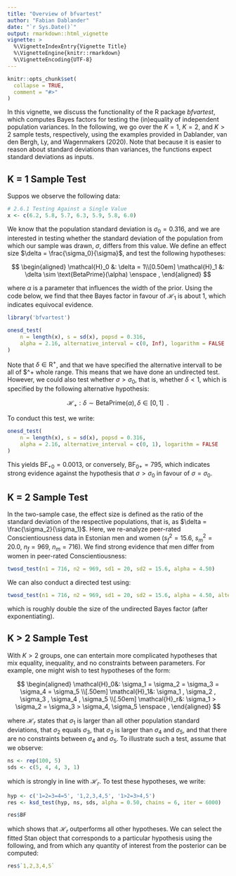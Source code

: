 ```yaml
---
title: "Overview of bfvartest"
author: "Fabian Dablander"
date: "`r Sys.Date()`"
output: rmarkdown::html_vignette
vignette: >
  %\VignetteIndexEntry{Vignette Title}
  %\VignetteEngine{knitr::rmarkdown}
  %\VignetteEncoding{UTF-8}
---
```


```r
knitr::opts_chunk$set(
  collapse = TRUE,
  comment = "#>"
)
```

In this vignette, we discuss the functionality of the R package *bfvartest*, which computes Bayes factors for testing the (in)equality of independent population variances. In the following, we go over the $K = 1$, $K = 2$, and $K > 2$ sample tests, respectively, using the examples provided in Dablander, van den Bergh, Ly, and Wagenmakers (2020). Note that because it is easier to reason about standard deviations than variances, the functions expect standard deviations as inputs.

## K = 1 Sample Test
Suppos we observe the following data:

```r
# 2.6.1 Testing Against a Single Value
x <- c(6.2, 5.8, 5.7, 6.3, 5.9, 5.8, 6.0)
```

We know that the population standard deviation is $\sigma_0 = 0.316$, and we are interested in testing whether the standard deviation of the population from which our sample was drawn, $\sigma$, differs from this value. We define an effect size $\delta = \frac{\sigma_0}{\sigma}$, and test the following hypotheses:

$$
\begin{aligned}
\mathcal{H}_0 &: \delta = 1\\[0.50em]
\mathcal{H}_1 &: \delta \sim \text{BetaPrime}(\alpha) \enspace ,
\end{aligned}
$$

where $\alpha$ is a parameter that influences the width of the prior. Using the code below, we find that thee Bayes factor in favour of $\mathcal{H}_1$ is about 1, which indicates equivocal evidence.

```r
library('bfvartest')

onesd_test(
    n = length(x), s = sd(x), popsd = 0.316,
    alpha = 2.16, alternative_interval = c(0, Inf), logarithm = FALSE
)
```

Note that $\delta \in \mathrm{R}^{+}$, and that we have specified the alternative intervall to be all of $\mathrm{R}^+ whole range. This means that we have done an undirected test. However, we could also test whether $\sigma > \sigma_0$, that is, whether $\delta < 1$, which is specified by the following alternative hypothesis:

$$
\mathcal{H}_+ : \delta \sim \text{BetaPrime}(\alpha), \delta \in [0, 1] \enspace .
$$

To conduct this test, we write:

```r
onesd_test(
    n = length(x), s = sd(x), popsd = 0.316,
    alpha = 2.16, alternative_interval = c(0, 1), logarithm = FALSE
)
```

This yields $\text{BF}_{+0} = 0.0013$, or conversely, $\text{BF}_{0+} = 795$, which indicates strong evidence against the hypothesis that $\sigma > \sigma_0$ in favour of $\sigma = \sigma_0$.


## K = 2 Sample Test
In the two-sample case, the effect size is defined as the ratio of the standard deviation of the respective populations, that is, as $\delta = \frac{\sigma_2}{\sigma_1}$. Here, we re-analyze peer-rated Conscientiousness data in Estonian men and women ($s_f^2 = 15.6$, $s_m^2 = 20.0$, $n_f = 969$, $n_m = 716$). We find strong evidence that men differ from women in peer-rated Conscientiousness:

```r
twosd_test(n1 = 716, n2 = 969, sd1 = 20, sd2 = 15.6, alpha = 4.50)
```

We can also conduct a directed test using:

```r
twosd_test(n1 = 716, n2 = 969, sd1 = 20, sd2 = 15.6, alpha = 4.50, alternative_interval = c(0, 1))
```

which is roughly double the size of the undirected Bayes factor (after exponentiating).


## K > 2 Sample Test
With $K > 2$ groups, one can entertain more complicated hypotheses that mix equality, inequality, and no constraints between parameters. For example, one might wish to test hypotheses of the form:

$$
\begin{aligned}
\mathcal{H}_0&: \sigma_1 = \sigma_2 = \sigma_3 = \sigma_4 = \sigma_5 \\[.50em]
\mathcal{H}_1&: \sigma_1 , \sigma_2 , \sigma_3 , \sigma_4 , \sigma_5 \\[.50em]
\mathcal{H}_r&: \sigma_1 > \sigma_2 = \sigma_3 > \sigma_4, \sigma_5 \enspace ,
\end{aligned}
$$

where $\mathcal{H}_r$ states that $\sigma_1$ is larger than all other population standard deviations, that $\sigma_2$ equals $\sigma_3$, that $\sigma_3$ is larger than $\sigma_4$ and $\sigma_5$, and that there are no constraints between $\sigma_4$ and $\sigma_5$. To illustrate such a test, assume that we observe:

```r
ns <- rep(100, 5)
sds <- c(5, 4, 4, 3, 1)
```

which is strongly in line with $\mathcal{H}_r$. To test these hypotheses, we write:

```r
hyp <- c('1=2=3=4=5', '1,2,3,4,5', '1>2=3>4,5')
res <- ksd_test(hyp, ns, sds, alpha = 0.50, chains = 6, iter = 6000)

res$BF
```

which shows that $\mathcal{H}_r$ outperforms all other hypotheses. We can select the fitted Stan object that corresponds to a particular hypothesis using the following, and from which any quantity of interest from the posterior can be computed:

```r
res$`1,2,3,4,5`
```



